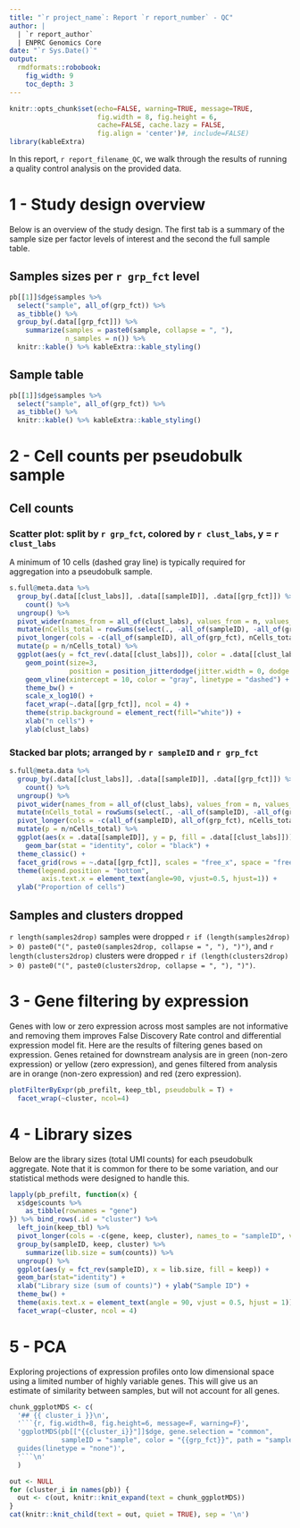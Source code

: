 ```yaml
---
title: "`r project_name`: Report `r report_number` - QC"
author: |
  | `r report_author`
  | ENPRC Genomics Core
date: "`r Sys.Date()`"
output: 
  rmdformats::robobook:
    fig_width: 9
    toc_depth: 3
---
```


```r
knitr::opts_chunk$set(echo=FALSE, warning=TRUE, message=TRUE,
                      fig.width = 8, fig.height = 6,
                      cache=FALSE, cache.lazy = FALSE,
                      fig.align = 'center')#, include=FALSE)
library(kableExtra)
```

```{=html}
<style type="text/css">
.book .book-body .page-inner {
  max-width: 1600px;
  margin-left: auto;
  margin-right: auto;
}
details > summary {
  display: list-item;
}
</style>
```

In this report, ``r report_filename_QC``, we walk through the results of running a quality control analysis on the provided data.

# 1 - Study design overview {.tabset}

Below is an overview of the study design. The first tab is a summary of the sample size per factor levels of interest and the second the full sample table.

## Samples sizes per ``r grp_fct`` level

<!-- Note: Template assumes only one factor (in this case a combination of two factors). For repeated measures design, do `group_by(sample, {{ grp_fct }})`. -->

```r
pb[[1]]$dge$samples %>%
  select("sample", all_of(grp_fct)) %>%
  as_tibble() %>%
  group_by(.data[[grp_fct]]) %>%
    summarize(samples = paste0(sample, collapse = ", "),
              n_samples = n()) %>%
  knitr::kable() %>% kableExtra::kable_styling()
```

## Sample table

```r
pb[[1]]$dge$samples %>%
  select("sample", all_of(grp_fct)) %>%
  as_tibble() %>%
  knitr::kable() %>% kableExtra::kable_styling()
```


# 2 - Cell counts per pseudobulk sample

## Cell counts {.tabset}

### Scatter plot: split by ``r grp_fct``, colored by ``r clust_labs``, y = ``r clust_labs``

A minimum of 10 cells (dashed gray line) is typically required for aggregation into a pseudobulk sample.

```r
s.full@meta.data %>%
  group_by(.data[[clust_labs]], .data[[sampleID]], .data[[grp_fct]]) %>%
    count() %>%
  ungroup() %>%
  pivot_wider(names_from = all_of(clust_labs), values_from = n, values_fill = 0) %>%
  mutate(nCells_total = rowSums(select(., -all_of(sampleID), -all_of(grp_fct)))) %>%
  pivot_longer(cols = -c(all_of(sampleID), all_of(grp_fct), nCells_total), values_to = "n", names_to = clust_labs) %>%
  mutate(p = n/nCells_total) %>% 
  ggplot(aes(y = fct_rev(.data[[clust_labs]]), color = .data[[clust_labs]], x = n)) +
    geom_point(size=3,  
               position = position_jitterdodge(jitter.width = 0, dodge.width = 1)) +
    geom_vline(xintercept = 10, color = "gray", linetype = "dashed") +
    theme_bw() +
    scale_x_log10() +
    facet_wrap(~.data[[grp_fct]], ncol = 4) +
    theme(strip.background = element_rect(fill="white")) +
    xlab("n cells") +
    ylab(clust_labs)
```

### Stacked bar plots; arranged by ``r sampleID`` and ``r grp_fct``

```r
s.full@meta.data %>%
  group_by(.data[[clust_labs]], .data[[sampleID]], .data[[grp_fct]]) %>%
    count() %>%
  ungroup() %>%
  pivot_wider(names_from = all_of(clust_labs), values_from = n, values_fill = 0) %>%
  mutate(nCells_total = rowSums(select(., -all_of(sampleID), -all_of(grp_fct)))) %>%
  pivot_longer(cols = -c(all_of(sampleID), all_of(grp_fct), nCells_total), values_to = "n", names_to = clust_labs) %>%
  mutate(p = n/nCells_total) %>%
  ggplot(aes(x = .data[[sampleID]], y = p, fill = .data[[clust_labs]])) +
    geom_bar(stat = "identity", color = "black") +
  theme_classic() +
  facet_grid(rows = ~.data[[grp_fct]], scales = "free_x", space = "free") +
  theme(legend.position = "bottom",
        axis.text.x = element_text(angle=90, vjust=0.5, hjust=1)) +
  ylab("Proportion of cells")
```

## Samples and clusters dropped

`r length(samples2drop)` samples were dropped `r if (length(samples2drop) > 0) paste0("(", paste0(samples2drop, collapse = ", "), ")")`, and `r length(clusters2drop)` clusters were dropped `r if (length(clusters2drop) > 0) paste0("(", paste0(clusters2drop, collapse = ", "), ")")`.

# 3 - Gene filtering by expression

Genes with low or zero expression across most samples are not informative and removing them improves False Discovery Rate control and differential expression model fit. Here are the results of filtering genes based on expression. Genes retained for downstream analysis are in green (non-zero expression) or yellow (zero expression), and genes filtered from analysis are in orange (non-zero expression) and red (zero expression). 

```r
plotFilterByExpr(pb_prefilt, keep_tbl, pseudobulk = T) + 
  facet_wrap(~cluster, ncol=4)
```

<!-- Note: Use this code if you'd like to tabset separate plots for each cluster: -->

<!-- ```{r plotFilterByExpr, results='asis'} -->
<!-- chunk_plotFilterByExpr <- c( -->
<!--   '## {{ cluster_i }}\n', -->
<!--   '```{r, fig.width=10, fig.height=10}', -->
<!--   'plotFilterByExpr(pb_prefilt[["{{cluster_i}}"]]$dge, keep.exprs)', -->
<!--   '```\n' -->
<!--   ) -->

<!-- out <- NULL -->
<!-- for (cluster_i in names(pb)) { -->
<!--   out <- c(out, knitr::knit_expand(text = chunk_plotFilterByExpr)) -->
<!-- } -->
<!-- cat(knitr::knit_child(text = out, quiet = TRUE), sep = '\n') -->
<!-- ``` -->

# 4 - Library sizes

Below are the library sizes (total UMI counts) for each pseudobulk aggregate. Note that it is common for there to be some variation, and our statistical methods were designed to handle this.

```r
lapply(pb_prefilt, function(x) {
  x$dge$counts %>%
    as_tibble(rownames = "gene")
}) %>% bind_rows(.id = "cluster") %>%
  left_join(keep_tbl) %>%
  pivot_longer(cols = -c(gene, keep, cluster), names_to = "sampleID", values_to = "counts") %>%
  group_by(sampleID, keep, cluster) %>%
    summarize(lib.size = sum(counts)) %>%
  ungroup() %>%
  ggplot(aes(y = fct_rev(sampleID), x = lib.size, fill = keep)) +
  geom_bar(stat="identity") +
  xlab("Library size (sum of counts)") + ylab("Sample ID") +
  theme_bw() +
  theme(axis.text.x = element_text(angle = 90, vjust = 0.5, hjust = 1)) +
  facet_wrap(~cluster, ncol = 4)
```

# 5 - PCA {.tabset}

Exploring projections of expression profiles onto low dimensional space using a limited number of highly variable genes. This will give us an estimate of similarity between samples, but will not account for all genes.

<!-- Note: the guides(path = "none") is a temporary workaround before I fix the no-default `path` issue in gencoreBulk -->

```r
chunk_ggplotMDS <- c(
  '## {{ cluster_i }}\n',
  '```{r, fig.width=8, fig.height=6, message=F, warning=F}',
  'ggplotMDS(pb[["{{cluster_i}}"]]$dge, gene.selection = "common",
             sampleID = "sample", color = "{{grp_fct}}", path = "sample") +
  guides(linetype = "none")',
  '```\n'
  )

out <- NULL
for (cluster_i in names(pb)) {
  out <- c(out, knitr::knit_expand(text = chunk_ggplotMDS))
}
cat(knitr::knit_child(text = out, quiet = TRUE), sep = '\n')
```

